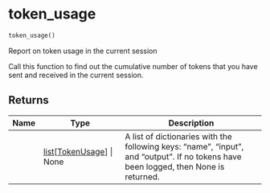 # token_usage { #chatlas.token_usage }

```python
token_usage()
```

Report on token usage in the current session

Call this function to find out the cumulative number of tokens that you
have sent and received in the current session.

## Returns {.doc-section .doc-section-returns}

| Name   | Type                                                                 | Description                                                                                                                          |
|--------|----------------------------------------------------------------------|--------------------------------------------------------------------------------------------------------------------------------------|
|        | [list](`list`)\[[TokenUsage](`chatlas._tokens.TokenUsage`)\] \| None | A list of dictionaries with the following keys: "name", "input", and "output". If no tokens have been logged, then None is returned. |
